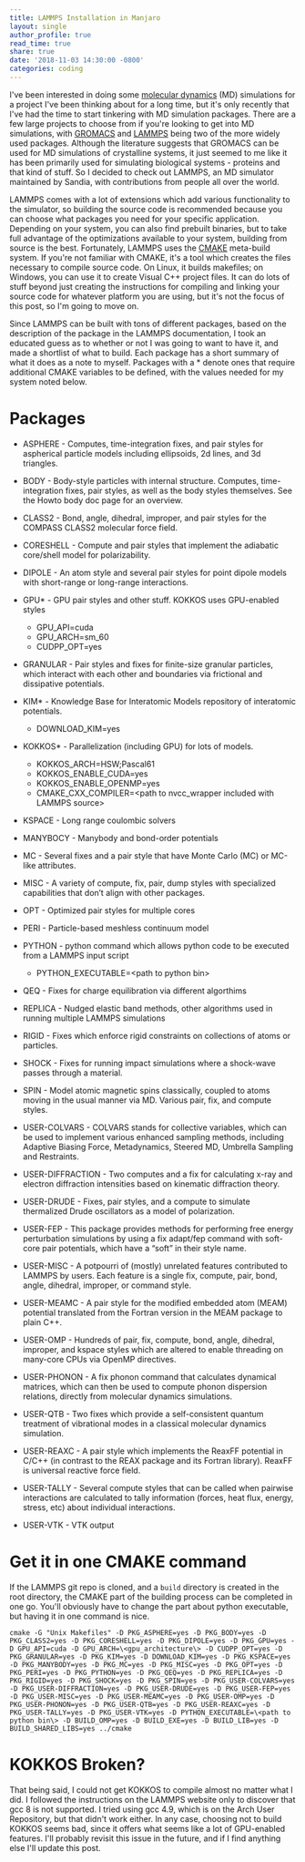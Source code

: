 ```yaml
---
title: LAMMPS Installation in Manjaro
layout: single
author_profile: true
read_time: true
share: true
date: '2018-11-03 14:30:00 -0800'
categories: coding
---
```


I've been interested in doing some [molecular dynamics][md] (MD) simulations for a project I've been thinking about for a long time, but it's only recently that I've had the time to start tinkering with MD simulation packages. There are a few large projects to choose from if you're looking to get into MD simulations, with [GROMACS][gromacs] and [LAMMPS][lammps] being two of the more widely used packages. Although the literature suggests that GROMACS can be used for MD simulations of crystalline systems, it just seemed to me like it has been primarily used for simulating biological systems - proteins and that kind of stuff. So I decided to check out LAMMPS, an MD simulator maintained by Sandia, with contributions from people all over the world.

LAMMPS comes with a lot of extensions which add various functionality to the simulator, so building the source code is recommended because you can choose what packages you need for your specific application. Depending on your system, you can also find prebuilt binaries, but to take full advantage of the optimizations available to your system, building from source is the best. Fortunately, LAMMPS uses the [CMAKE][cmake] meta-build system. If you're not familiar with CMAKE, it's a tool which creates the files necessary to compile source code. On Linux, it builds makefiles; on Windows, you can use it to create Visual C++ project files. It can do lots of stuff beyond just creating the instructions for compiling and linking your source code for whatever platform you are using, but it's not the focus of this post, so I'm going to move on.

Since LAMMPS can be built with tons of different packages, based on the description of the package in the LAMMPS documentation, I took an educated guess as to whether or not I was going to want to have it, and made a shortlist of what to build. Each package has a short summary of what it does as a note to myself. Packages with a \* denote ones that require additional CMAKE variables to be defined, with the values needed for my system noted below.

# Packages

-   ASPHERE - Computes, time-integration fixes, and pair styles for aspherical particle models including ellipsoids, 2d lines, and 3d triangles.
-   BODY - Body-style particles with internal structure. Computes, time-integration fixes, pair styles, as well as the body styles themselves. See the Howto body doc page for an overview.
-   CLASS2 - Bond, angle, dihedral, improper, and pair styles for the COMPASS CLASS2 molecular force field.
-   CORESHELL - Compute and pair styles that implement the adiabatic core/shell model for polarizability.
-   DIPOLE - An atom style and several pair styles for point dipole models with short-range or long-range interactions.
-   GPU\* - GPU pair styles and other stuff. KOKKOS uses GPU-enabled styles

    -   GPU_API=cuda
    -   GPU_ARCH=sm_60
    -   CUDPP_OPT=yes

-   GRANULAR - Pair styles and fixes for finite-size granular particles, which interact with each other and boundaries via frictional and dissipative potentials.
-   KIM\* - Knowledge Base for Interatomic Models repository of interatomic potentials.

    -   DOWNLOAD_KIM=yes

-   KOKKOS\* - Parallelization (including GPU) for lots of models.

    -   KOKKOS_ARCH=HSW;Pascal61
    -   KOKKOS_ENABLE_CUDA=yes
    -   KOKKOS_ENABLE_OPENMP=yes
    -   CMAKE_CXX_COMPILER=\<path to nvcc_wrapper included with LAMMPS source\>

-   KSPACE - Long range coulombic solvers
-   MANYBOCY - Manybody and bond-order potentials
-   MC - Several fixes and a pair style that have Monte Carlo (MC) or MC-like attributes.
-   MISC - A variety of compute, fix, pair, dump styles with specialized capabilities that don’t align with other packages.
-   OPT - Optimized pair styles for multiple cores
-   PERI - Particle-based meshless continuum model
-   PYTHON - python command which allows python code to be executed from a LAMMPS input script

    -   PYTHON_EXECUTABLE=\<path to python bin\>

-   QEQ - Fixes for charge equilibration via different algorthims
-   REPLICA - Nudged elastic band methods, other algorithms used in running multiple LAMMPS simulations
-   RIGID - Fixes which enforce rigid constraints on collections of atoms or particles.
-   SHOCK - Fixes for running impact simulations where a shock-wave passes through a material.
-   SPIN - Model atomic magnetic spins classically, coupled to atoms moving in the usual manner via MD. Various pair, fix, and compute styles.
-   USER-COLVARS - COLVARS stands for collective variables, which can be used to implement various enhanced sampling methods, including Adaptive Biasing Force, Metadynamics, Steered MD, Umbrella Sampling and Restraints.
-   USER-DIFFRACTION - Two computes and a fix for calculating x-ray and electron diffraction intensities based on kinematic diffraction theory.
-   USER-DRUDE - Fixes, pair styles, and a compute to simulate thermalized Drude oscillators as a model of polarization.
-   USER-FEP - This package provides methods for performing free energy perturbation simulations by using a fix adapt/fep command with soft-core pair potentials, which have a “soft” in their style name.
-   USER-MISC - A potpourri of (mostly) unrelated features contributed to LAMMPS by users. Each feature is a single fix, compute, pair, bond, angle, dihedral, improper, or command style.
-   USER-MEAMC - A pair style for the modified embedded atom (MEAM) potential translated from the Fortran version in the MEAM package to plain C++.
-   USER-OMP - Hundreds of pair, fix, compute, bond, angle, dihedral, improper, and kspace styles which are altered to enable threading on many-core CPUs via OpenMP directives.
-   USER-PHONON - A fix phonon command that calculates dynamical matrices, which can then be used to compute phonon dispersion relations, directly from molecular dynamics simulations.
-   USER-QTB - Two fixes which provide a self-consistent quantum treatment of vibrational modes in a classical molecular dynamics simulation.
-   USER-REAXC - A pair style which implements the ReaxFF potential in C/C++ (in contrast to the REAX package and its Fortran library). ReaxFF is universal reactive force field.
-   USER-TALLY - Several compute styles that can be called when pairwise interactions are calculated to tally information (forces, heat flux, energy, stress, etc) about individual interactions.
-   USER-VTK - VTK output

# Get it in one CMAKE command

If the LAMMPS git repo is cloned, and a `build` directory is created in the root directory, the CMAKE part of the building process can be completed in one go. You'll obviously have to change the part about python executable, but having it in one command is nice.

`cmake -G "Unix Makefiles" -D PKG_ASPHERE=yes -D PKG_BODY=yes -D PKG_CLASS2=yes -D PKG_CORESHELL=yes -D PKG_DIPOLE=yes -D PKG_GPU=yes -D GPU_API=cuda -D GPU_ARCH=\<gpu_architecture\> -D CUDPP_OPT=yes -D PKG_GRANULAR=yes -D PKG_KIM=yes -D DOWNLOAD_KIM=yes -D PKG_KSPACE=yes -D PKG_MANYBODY=yes -D PKG_MC=yes -D PKG_MISC=yes -D PKG_OPT=yes -D PKG_PERI=yes -D PKG_PYTHON=yes -D PKG_QEQ=yes -D PKG_REPLICA=yes -D PKG_RIGID=yes -D PKG_SHOCK=yes -D PKG_SPIN=yes -D PKG_USER-COLVARS=yes -D PKG_USER-DIFFRACTION=yes -D PKG_USER-DRUDE=yes -D PKG_USER-FEP=yes -D PKG_USER-MISC=yes -D PKG_USER-MEAMC=yes -D PKG_USER-OMP=yes -D PKG_USER-PHONON=yes -D PKG_USER-QTB=yes -D PKG_USER-REAXC=yes -D PKG_USER-TALLY=yes -D PKG_USER-VTK=yes -D PYTHON_EXECUTABLE=\<path to python bin\> -D BUILD_OMP=yes -D BUILD_EXE=yes -D BUILD_LIB=yes -D BUILD_SHARED_LIBS=yes ../cmake`

# KOKKOS Broken?

That being said, I could not get KOKKOS to compile almost no matter what I did. I followed the instructions on the LAMMPS website only to discover that gcc 8 is not supported. I tried using gcc 4.9, which is on the Arch User Repository, but that didn't work either. In any case, choosing not to build KOKKOS seems bad, since it offers what seems like a lot of GPU-enabled features. I'll probably revisit this issue in the future, and if I find anything else I'll update this post.

[md]: https://en.wikipedia.org/wiki/Molecular_dynamics
[gromacs]: http://www.gromacs.org
[lammps]: https://lammps.sandia.gov
[cmake]: https://cmake.org
